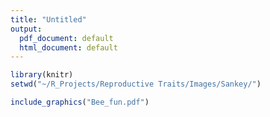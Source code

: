 ```yaml
---
title: "Untitled"
output:
  pdf_document: default
  html_document: default
---
```


```r
library(knitr)
setwd("~/R_Projects/Reproductive Traits/Images/Sankey/")

include_graphics("Bee_fun.pdf")
       
```



